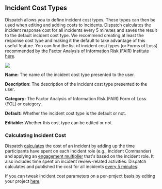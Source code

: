 ## Incident Cost Types

Dispatch allows you to define incident cost types. These types can then be used when editing and adding costs to incidents. Dispatch calculates the incident response cost for all incidents every 5 minutes and saves the result to the default incident cost type. We recommend creating at least the response cost type and making it the default to take advantage of this useful feature. You can find the list of incident cost types (or Forms of Loss) recommended by the Factor Analysis of Information Risk (FAIR) Institute [here](https://www.fairinstitute.org/blog/a-crash-course-on-capturing-loss-magnitude-with-the-fair-model).

![](/img/admin-ui-incident-cost-types.png)

**Name:** The name of the incident cost type presented to the user.

**Description:** The description of the incident cost type presented to the user.

**Category:** The Factor Analysis of Information Risk (FAIR) Form of Loss (FOL) or category.

**Default:** Whether the incident cost type is the default or not.

**Editable:** Whether this cost type can be edited or not.

### Calculating Incident Cost

Dispatch [calculates](https://github.com/Netflix/dispatch/blob/develop/src/dispatch/incident/service.py#L279) the cost of an incident by adding up the time participants have spent on each incident role \(e.g., Incident Commander\) and applying an [engagement multiplier](https://github.com/Netflix/dispatch/blob/develop/src/dispatch/incident/service.py#L266) that's based on the incident role. It also includes time spent on incident review-related activities. Dispatch calculates and published the cost for all incidents [every 5 minutes](https://github.com/Netflix/dispatch/blob/develop/src/dispatch/incident/scheduled.py#L257).

If you can tweak incident cost parameters on a per-project basis by editing your project [here](../project.md)
